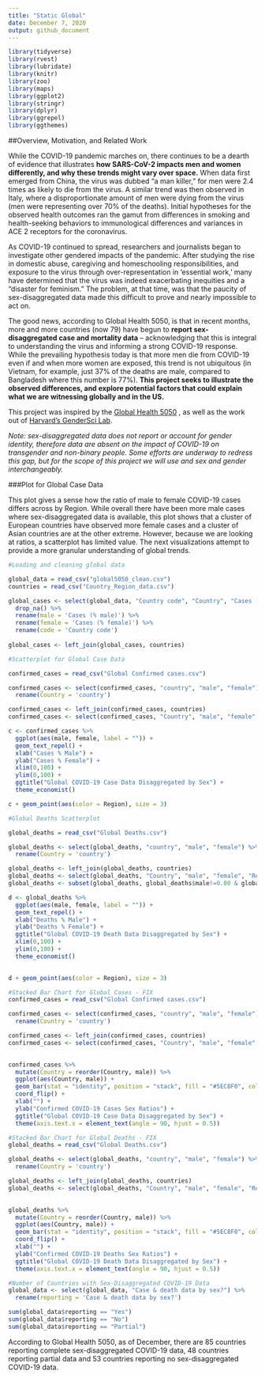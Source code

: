 ```yaml
---
title: "Static Global"
date: December 7, 2020
output: github_document
---
```


```r
library(tidyverse)
library(rvest)
library(lubridate)
library(knitr)
library(zoo)
library(maps)
library(ggplot2)
library(stringr)
library(dplyr)
library(ggrepel)
library(ggthemes)
```

##Overview, Motivation, and Related Work

While the COVID-19 pandemic marches on, there continues to be a dearth of evidence that illustrates **how SARS-CoV-2 impacts men and women differently, and why these trends might vary over space.** When data first emerged from China, the virus was dubbed “a man killer,” for men were 2.4 times as likely to die from the virus. A similar trend was then observed in Italy, where a disproportionate amount of men were dying from the virus (men were representing over 70% of the deaths). Initial hypotheses for the observed health outcomes ran the gamut from differences in smoking and health-seeking behaviors to immunological differences and variances in ACE 2 receptors for the coronavirus. 

As COVID-19 continued to spread, researchers and journalists began to investigate other gendered impacts of the pandemic. After studying the rise in domestic abuse, caregiving and homeschooling responsibilities, and exposure to the virus through over-representation in ‘essential work,’ many have determined that the virus was indeed exacerbating inequities and a “disaster for feminism.” The problem, at that time, was that the paucity of sex-disaggregated data made this difficult to prove and nearly impossible to act on.

The good news, according to Global Health 5050, is that in recent months, more and more countries (now 79) have begun to **report sex-disaggregated case and mortality data** -- acknowledging that this is integral to understanding the virus and informing a strong COVID-19 response. While the prevailing hypothesis today is that more men die from COVID-19 even if and when more women are exposed, this trend is not ubiquitous (in Vietnam, for example, just 37% of the deaths are male, compared to Bangladesh where this number is 77%). **This project seeks to illustrate the observed differences, and explore potential factors that could explain what we are witnessing globally and in the US.**

This project was inspired by the [Global Health 5050](https://globalhealth5050.org/) , as well as the work out of [Harvard’s GenderSci Lab](https://www.genderscilab.org/gender-and-sex-in-covid19). 

*Note: sex-disaggregated data does not report or account for gender identity, therefore data are absent on the impact of COVID-19 on transgender and non-binary people. Some efforts are underway to redress this gap, but for the scope of this project we will use and sex and gender interchangeably.* 

###Plot for Global Case Data

This plot gives a sense how the ratio of male to female COVID-19 cases differs across by Region. While overall there have been more male cases where sex-disaggregated data is available, this plot shows that a cluster of European countries have observed more female cases and a cluster of Asian countries are at the other extreme. However, because we are looking at ratios, a scatterplot has limited value. The next visualizations attempt to provide a more granular understanding of global trends.

```r

#Loading and cleaning global data

global_data = read_csv("global5050_clean.csv")
countries = read_csv("Country_Region_data.csv")

global_cases <- select(global_data, "Country code", "Country", "Cases (% male)", "Cases (% female)") %>%
  drop_na() %>%
  rename(male = 'Cases (% male)') %>%
  rename(female = 'Cases (% female)') %>%
  rename(code = 'Country code')
  
global_cases <- left_join(global_cases, countries)

```
```r

#Scatterplot for Global Case Data

confirmed_cases = read_csv("Global Confirmed cases.csv")

confirmed_cases <- select(confirmed_cases, "country", "male", "female") %>%
  rename(Country = 'country')

confirmed_cases <- left_join(confirmed_cases, countries)
confirmed_cases <- select(confirmed_cases, "Country", "male", "female", "Region")

c <- confirmed_cases %>% 
  ggplot(aes(male, female, label = "")) +
  geom_text_repel() +
  xlab("Cases % Male") +
  ylab("Cases % Female") +
  xlim(0,100) +
  ylim(0,100) +
  ggtitle("Global COVID-19 Case Data Disaggregated by Sex") + 
  theme_economist()

c + geom_point(aes(color = Region), size = 3)


```

```r

#Global Deaths Scatterplot

global_deaths = read_csv("Global Deaths.csv")

global_deaths <- select(global_deaths, "country", "male", "female") %>%
  rename(Country = 'country')

global_deaths <- left_join(global_deaths, countries)
global_deaths <- select(global_deaths, "Country", "male", "female", "Region")
global_deaths <- subset(global_deaths, global_deaths$male!=0.00 & global_deaths$female!=0.00)

d <- global_deaths %>% 
  ggplot(aes(male, female, label = "")) +
  geom_text_repel() +
  xlab("Deaths % Male") +
  ylab("Deaths % Female") +
  ggtitle("Global COVID-19 Death Data Disaggregated by Sex") + 
  xlim(0,100) +
  ylim(0,100) +
  theme_economist()
  

d + geom_point(aes(color = Region), size = 3)
```

```r

#Stacked Bar Chart for Global Cases - FIX
confirmed_cases = read_csv("Global Confirmed cases.csv")

confirmed_cases <- select(confirmed_cases, "country", "male", "female") %>%
  rename(Country = 'country')

confirmed_cases <- left_join(confirmed_cases, countries)
confirmed_cases <- select(confirmed_cases, "Country", "male", "female", "Region")
  

confirmed_cases %>%
  mutate(Country = reorder(Country, male)) %>%
  ggplot(aes(Country, male)) + 
  geom_bar(stat = "identity", position = "stack", fill = "#5EC8F0", col = "black", width = 0.1) +
  coord_flip() +
  xlab("") +
  ylab("Confirmed COVID-19 Cases Sex Ratios") +
  ggtitle("Global COVID-19 Case Data Disaggregated by Sex") +
  theme(axis.text.x = element_text(angle = 90, hjust = 0.5))

```

```r

#Stacked Bar Chart for Global Deaths - FIX 
global_deaths = read_csv("Global Deaths.csv")

global_deaths <- select(global_deaths, "country", "male", "female") %>%
  rename(Country = 'country')

global_deaths <- left_join(global_deaths, countries)
global_deaths <- select(global_deaths, "Country", "male", "female", "Region")
  

global_deaths %>%
  mutate(Country = reorder(Country, male)) %>%
  ggplot(aes(Country, male)) + 
  geom_bar(stat = "identity", position = "stack", fill = "#5EC8F0", col = "black", width = 0.1) +
  coord_flip() +
  xlab("") +
  ylab("Confirmed COVID-19 Deaths Sex Ratios") +
  ggtitle("Global COVID-19 Death Data Disaggregated by Sex") +
  theme(axis.text.x = element_text(angle = 90, hjust = 0.5))

```


```r
#Number of Countries with Sex-Disaggregated COVID-19 Data 
global_data <- select(global_data, "Case & death data by sex?") %>%
  rename(reporting = 'Case & death data by sex?')

sum(global_data$reporting == "Yes")
sum(global_data$reporting == "No")
sum(global_data$reporting == "Partial")

```
According to Global Health 5050, as of December, there are 85 countries reporting complete sex-disaggregated COVID-19 data, 48 countries reporting partial data and 53 countries reporting no sex-disaggregated COVID-19 data. 